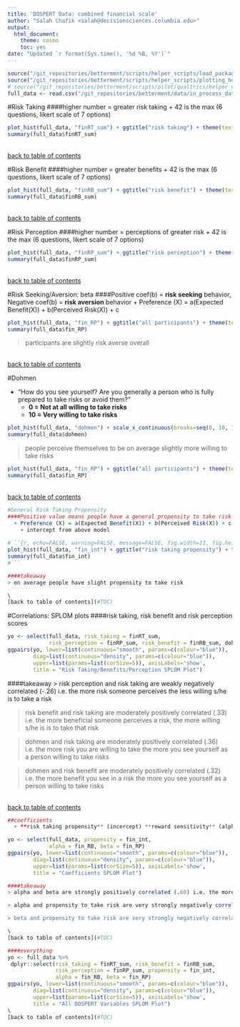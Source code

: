 ```yaml
---
title: 'DOSPERT Data: combined financial scale'
author: "Salah Chafik <salah@decisionsciences.columbia.edu>"
output:
  html_document:
    theme: cosmo
    toc: yes
date: "Updated `r format(Sys.time(), '%d %B, %Y')`"
---
```


```r
source("/git_repositories/betterment/scripts/helper_scripts/load_packages.R")
source("/git_repositories/betterment/scripts/helper_scripts/plotting_help.R")
# source("/git_repositories/betterment/scripts/pilot/qualtrics/helper_dospert.R")
full_data <- read.csv("/git_repositories/betterment/data/in_process_data/pilot_8_10.csv", stringsAsFactors=F)
```

#Risk Taking
####higher number = greater risk taking 
  + 42 is the max (6 questions, likert scale of 7 options)
```r
plot_hist(full_data, "finRT_sum") + ggtitle("risk taking") + theme(text=element_text(family="Georgia", face="bold"))
summary(full_data$finRT_sum)
```

\
[back to table of contents](#TOC)

#Risk Benefit
####higher number = greater benefits
  + 42 is the max (6 questions, likert scale of 7 options)
```r
plot_hist(full_data, "finRB_sum") + ggtitle("risk benefit") + theme(text=element_text(family="Georgia", face="bold"))
summary(full_data$finRB_sum)
```

\
[back to table of contents](#TOC)

#Risk Perception
####higher number = perceptions of greater risk 
  + 42 is the max (6 questions, likert scale of 7 options)
```r
plot_hist(full_data, "finRP_sum") + ggtitle("risk perception") + theme(text=element_text(family="Georgia", face="bold"))
summary(full_data$finRP_sum)
```

\
[back to table of contents](#TOC)

#Risk Seeking/Aversion: beta
####Positive coef(b) = **risk seeking** behavior, Negative coef(b) = **risk aversion** behavior
  + Preference (X) = a(Expected Benefit(X)) + b(Perceived Risk(X)) + c
```r
plot_hist(full_data, "fin_RP") + ggtitle("all participants") + theme(text=element_text(family="Georgia", face="bold"))
summary(full_data$fin_RP)
```

> participants are slightly risk averse overall

\
[back to table of contents](#TOC)

#Dohmen

  + "How do you see yourself? Are you generally a person who is fully prepared to take risks or avoid them?"
    + **0 = Not at all willing to take risks**
    + **10 = Very willing to take risks**
  
```r
plot_hist(full_data, "dohmen") + scale_x_continuous(breaks=seq(0, 10, 1))
summary(full_data$dohmen)
```

> people perceive themselves to be on average slightly more willing to take risks

```r
plot_hist(full_data, "fin_RP") + ggtitle("all participants") + theme(text=element_text(family="Georgia", face="bold"))
summary(full_data$fin_RP)
```
\
[back to table of contents](#TOC)

```r

#General Risk Taking Propensity 
####Positive value means people have a general propensity to take risk
  + Preference (X) = a(Expected Benefit(X)) + b(Perceived Risk(X)) + c
    + intercept from above model  
    
#```{r, echo=FALSE, warning=FALSE, message=FALSE, fig.width=11, fig.height=4, cache=TRUE}
plot_hist(full_data, "fin_int") + ggtitle("risk taking propensity") + theme(text=element_text(family="Georgia", face="bold"))
summary(full_data$fin_int)
#```

####takeaway 
> on average people have slight propensity to take risk

\
[back to table of contents](#TOC)
```


#Correlations: SPLOM plots
####risk taking, risk benefit and risk perception scores
```r
yo <- select(full_data, risk_taking = finRT_sum, 
             risk_perception = finRP_sum, risk_benefit = finRB_sum, dohmen)
ggpairs(yo, lower=list(continuous="smooth", params=c(colour="blue")),
        diag=list(continuous="density", params=c(colour="blue")), 
        upper=list(params=list(corSize=5)), axisLabels='show',
        title = "Risk Taking/Benefits/Perception SPLOM Plot")  
```

####takeaway 
> risk perception and risk taking are weakly negatively correlated (-.26) i.e. the more risk someone perceives the less willing s/he is to take a risk 

> risk benefit and risk taking are moderately positively correlated (.33) i.e. the more beneficial someone perceives a risk, the more willing s/he is is to take that risk

> dohmen and risk taking are moderately positively correlated (.36) i.e. the more risk you are willing to take the more you see yourself as a person willing to take risks 

> dohmen and risk benefit are moderately positively correlated (.32) i.e. the more benefit you see in a risk the more you see yourself as a person willing to take risks 

\
[back to table of contents](#TOC)

```r
##coefficients
  + **risk taking propensity** (incercept) **reward sensitivity** (alpha) and **risk seeking/aversion** (beta) scores

yo <- select(full_data, propensity = fin_int, 
             alpha = fin_RB, beta = fin_RP)
ggpairs(yo, lower=list(continuous="smooth", params=c(colour="blue")),
        diag=list(continuous="density", params=c(colour="blue")), 
        upper=list(params=list(corSize=5)), axisLabels='show',
        title = "Coefficients SPLOM Plot") 

####takeaway
> alpha and beta are strongly positively correlated (.60) i.e. the more sensitive someone is to reward the more risk seeking s/he is

> alpha and propensity to take risk are very strongly negatively correlated (-.87) i.e. the more reward sensitive a person is, the less someone's propensity to take a risk

> beta and propensity to take risk are very strongly negatively correlated (-.89) i.e. the more risk seeking behavior someone exhibits, the less someone's propensityv to take a risk

\
[back to table of contents](#TOC)
```

```r
####everything
yo <- full_data %>%
 dplyr::select(risk_taking = finRT_sum, risk_benefit = finRB_sum, 
               risk_perception = finRP_sum, propensity = fin_int, 
               alpha = fin_RB, beta = fin_RP) 
ggpairs(yo, lower=list(continuous="smooth", params=c(colour="blue")),
        diag=list(continuous="density", params=c(colour="blue")), 
        upper=list(params=list(corSize=5)), axisLabels='show',
        title = "All DOSPERT Variables SPLOM Plot") 
\
[back to table of contents](#TOC)
```  




